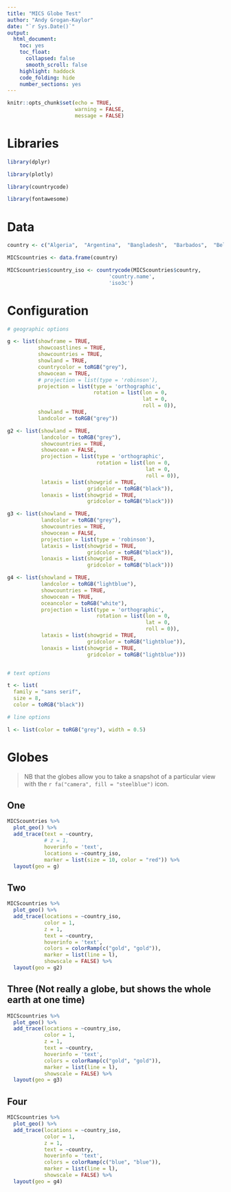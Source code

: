 ```yaml
---
title: "MICS Globe Test"
author: "Andy Grogan-Kaylor"
date: "`r Sys.Date()`"
output: 
  html_document: 
    toc: yes
    toc_float:
      collapsed: false
      smooth_scroll: false
    highlight: haddock
    code_folding: hide
    number_sections: yes
---
```


```r

knitr::opts_chunk$set(echo = TRUE,
                      warning = FALSE,
                      message = FALSE)

```


# Libraries

```r

library(dplyr)

library(plotly)

library(countrycode)

library(fontawesome)

```

# Data

```r

country <- c("Algeria",  "Argentina",  "Bangladesh",  "Barbados",  "Belarus",  "Belize",  "Benin",  "Bosnia and Herzegovina",  "Cameroon",  "Central African Republic",  "Chad",  "Democratic Republic of the Congo",  "Republic of the Congo",  "Costa Rica",  "Cote d'Ivoire",  "Dominican Republic",  "El Salvador",  "Eswatini",  "Ghana",  "Guinea",  "Guinea Bissau",  "Guyana",  "Iraq",  "Jamaica",  "Kazakhstan",  "Kenya",  "Kosovo",  "Kyrgyzstan",  "Laos", "Macedonia",  "Madagascar",  "Malawi",  "Mali",  "Mauritania",  "Mexico",  "Moldova",  "Mongolia",  "Montenegro",  "Nepal",  "Nigeria",  "Pakistan",  "Panama",  "Paraguay",  "Sao Tome and Principe",  "Senegal",  "Serbia",  "Sierra Leone",  "Somalia",  "St. Lucia",  "State of Palestine",  "Suriname",  "Thailand",  "The Gambia",  "Togo",  "Trinidad and Tobago",  "Tunisia",  "Turkmenistan",  "Ukraine",  "Uruguay",  "Vietnam",  "Zimbabwe")

MICScountries <- data.frame(country)

MICScountries$country_iso <- countrycode(MICScountries$country, 
                                 'country.name', 
                                 'iso3c')

```

# Configuration

```r

# geographic options

g <- list(showframe = TRUE, 
          showcoastlines = TRUE, 
          showcountries = TRUE,
          showland = TRUE,
          countrycolor = toRGB("grey"),
          showocean = TRUE,
          # projection = list(type = 'robinson'),
          projection = list(type = 'orthographic',
                            rotation = list(lon = 0,
                                            lat = 0,
                                            roll = 0)),
          showland = TRUE,
          landcolor = toRGB("grey"))

g2 <- list(showland = TRUE,  
           landcolor = toRGB("grey"),
           showcountries = TRUE,
           showocean = FALSE, 
           projection = list(type = 'orthographic',
                             rotation = list(lon = 0,
                                             lat = 0,
                                             roll = 0)),
           lataxis = list(showgrid = TRUE,
                          gridcolor = toRGB("black")),
           lonaxis = list(showgrid = TRUE,
                          gridcolor = toRGB("black")))

g3 <- list(showland = TRUE,  
           landcolor = toRGB("grey"),
           showcountries = TRUE,
           showocean = FALSE, 
           projection = list(type = 'robinson'),
           lataxis = list(showgrid = TRUE,
                          gridcolor = toRGB("black")),
           lonaxis = list(showgrid = TRUE,
                          gridcolor = toRGB("black")))

g4 <- list(showland = TRUE,  
           landcolor = toRGB("lightblue"),
           showcountries = TRUE,
           showocean = TRUE, 
           oceancolor = toRGB("white"),
           projection = list(type = 'orthographic',
                             rotation = list(lon = 0,
                                             lat = 0,
                                             roll = 0)),
           lataxis = list(showgrid = TRUE,
                          gridcolor = toRGB("lightblue")),
           lonaxis = list(showgrid = TRUE,
                          gridcolor = toRGB("lightblue")))


# text options

t <- list(
  family = "sans serif",
  size = 8,
  color = toRGB("black"))

# line options

l <- list(color = toRGB("grey"), width = 0.5)

```

# Globes

> NB that the globes allow you to take a snapshot of a particular view with the `r fa("camera", fill = "steelblue")` icon.

## One

```r

MICScountries %>% 
  plot_geo() %>% 
  add_trace(text = ~country, 
            # z = 1,
            hoverinfo = 'text',
            locations = ~country_iso, 
            marker = list(size = 10, color = "red")) %>%
  layout(geo = g)

```

## Two

```r

MICScountries %>% 
  plot_geo() %>%   
  add_trace(locations = ~country_iso,
            color = 1,
            z = 1, 
            text = ~country, 
            hoverinfo = 'text',
            colors = colorRamp(c("gold", "gold")),
            marker = list(line = l),
            showscale = FALSE) %>%
  layout(geo = g2)

```

## Three (Not really a globe, but shows the whole earth at one time)

```r

MICScountries %>% 
  plot_geo() %>%   
  add_trace(locations = ~country_iso,
            color = 1,
            z = 1, 
            text = ~country, 
            hoverinfo = 'text',
            colors = colorRamp(c("gold", "gold")),
            marker = list(line = l),
            showscale = FALSE) %>%
  layout(geo = g3)

```

## Four

```r

MICScountries %>% 
  plot_geo() %>%   
  add_trace(locations = ~country_iso,
            color = 1,
            z = 1, 
            text = ~country, 
            hoverinfo = 'text',
            colors = colorRamp(c("blue", "blue")),
            marker = list(line = l),
            showscale = FALSE) %>%
  layout(geo = g4)

```




